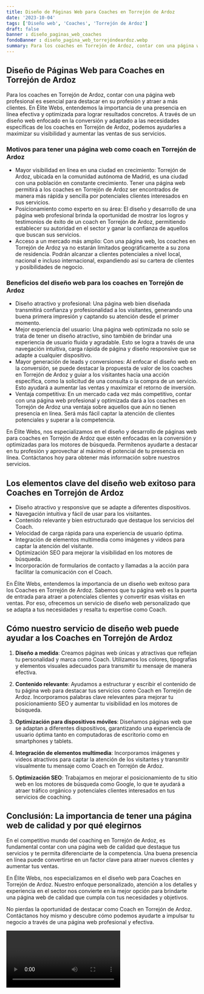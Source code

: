```yaml
---
title: Diseño de Páginas Web para Coaches en Torrejón de Ardoz
date: '2023-10-04'
tags: ['Diseño web', 'Coaches', 'Torrejón de Ardoz']
draft: false
banner : diseño_paginas_web_coaches
fondoBanner : diseño_pagina_web_torrejóndeardoz.webp
summary: Para los coaches en Torrejón de Ardoz, contar con una página web profesional es esencial para destacar en su profesión y atraer a más clientes. En Élite Webs, entendemos la importancia de una presencia en línea efectiva y optimizada para lograr resultados concretos. A través de un diseño web enfocado en la conversión y adaptado a las necesidades específicas de los coaches en Torrejón de Ardoz, podemos ayudarles a maximizar su visibilidad y aumentar las ventas de sus servicios.
---
```


## Diseño de Páginas Web para Coaches en Torrejón de Ardoz

Para los coaches en Torrejón de Ardoz, contar con una página web profesional es esencial para destacar en su profesión y atraer a más clientes. En Élite Webs, entendemos la importancia de una presencia en línea efectiva y optimizada para lograr resultados concretos. A través de un diseño web enfocado en la conversión y adaptado a las necesidades específicas de los coaches en Torrejón de Ardoz, podemos ayudarles a maximizar su visibilidad y aumentar las ventas de sus servicios.

### Motivos para tener una página web como coach en Torrejón de Ardoz
- Mayor visibilidad en línea en una ciudad en crecimiento: Torrejón de Ardoz, ubicada en la comunidad autónoma de Madrid, es una ciudad con una población en constante crecimiento. Tener una página web permitirá a los coaches en Torrejón de Ardoz ser encontrados de manera más rápida y sencilla por potenciales clientes interesados en sus servicios.
- Posicionamiento como experto en su área: El diseño y desarrollo de una página web profesional brinda la oportunidad de mostrar los logros y testimonios de éxito de un coach en Torrejón de Ardoz, permitiendo establecer su autoridad en el sector y ganar la confianza de aquellos que buscan sus servicios.
- Acceso a un mercado más amplio: Con una página web, los coaches en Torrejón de Ardoz ya no estarán limitados geográficamente a su zona de residencia. Podrán alcanzar a clientes potenciales a nivel local, nacional e incluso internacional, expandiendo así su cartera de clientes y posibilidades de negocio.

### Beneficios del diseño web para los coaches en Torrejón de Ardoz
- Diseño atractivo y profesional: Una página web bien diseñada transmitirá confianza y profesionalidad a los visitantes, generando una buena primera impresión y captando su atención desde el primer momento.
- Mejor experiencia del usuario: Una página web optimizada no solo se trata de tener un diseño atractivo, sino también de brindar una experiencia de usuario fluida y agradable. Esto se logra a través de una navegación intuitiva, carga rápida de página y diseño responsive que se adapte a cualquier dispositivo.
- Mayor generación de leads y conversiones: Al enfocar el diseño web en la conversión, se puede destacar la propuesta de valor de los coaches en Torrejón de Ardoz y guiar a los visitantes hacia una acción específica, como la solicitud de una consulta o la compra de un servicio. Esto ayudará a aumentar las ventas y maximizar el retorno de inversión.
- Ventaja competitiva: En un mercado cada vez más competitivo, contar con una página web profesional y optimizada dará a los coaches en Torrejón de Ardoz una ventaja sobre aquellos que aún no tienen presencia en línea. Será más fácil captar la atención de clientes potenciales y superar a la competencia.

En Élite Webs, nos especializamos en el diseño y desarrollo de páginas web para coaches en Torrejón de Ardoz que estén enfocadas en la conversión y optimizadas para los motores de búsqueda. Permítenos ayudarte a destacar en tu profesión y aprovechar al máximo el potencial de tu presencia en línea. Contáctanos hoy para obtener más información sobre nuestros servicios.

<GifSeo />

<Cta />

## Los elementos clave del diseño web exitoso para Coaches en Torrejón de Ardoz

- Diseño atractivo y responsive que se adapte a diferentes dispositivos.
- Navegación intuitiva y fácil de usar para los visitantes.
- Contenido relevante y bien estructurado que destaque los servicios del Coach.
- Velocidad de carga rápida para una experiencia de usuario óptima.
- Integración de elementos multimedia como imágenes y videos para captar la atención del visitante.
- Optimización SEO para mejorar la visibilidad en los motores de búsqueda.
- Incorporación de formularios de contacto y llamadas a la acción para facilitar la comunicación con el Coach.

En Élite Webs, entendemos la importancia de un diseño web exitoso para los Coaches en Torrejón de Ardoz. Sabemos que tu página web es la puerta de entrada para atraer a potenciales clientes y convertir esas visitas en ventas. Por eso, ofrecemos un servicio de diseño web personalizado que se adapta a tus necesidades y resalta tu expertise como Coach.

## Cómo nuestro servicio de diseño web puede ayudar a los Coaches en Torrejón de Ardoz

1. **Diseño a medida**: Creamos páginas web únicas y atractivas que reflejan tu personalidad y marca como Coach. Utilizamos los colores, tipografías y elementos visuales adecuados para transmitir tu mensaje de manera efectiva.

2. **Contenido relevante**: Ayudamos a estructurar y escribir el contenido de tu página web para destacar tus servicios como Coach en Torrejón de Ardoz. Incorporamos palabras clave relevantes para mejorar tu posicionamiento SEO y aumentar tu visibilidad en los motores de búsqueda.

3. **Optimización para dispositivos móviles**: Diseñamos páginas web que se adaptan a diferentes dispositivos, garantizando una experiencia de usuario óptima tanto en computadoras de escritorio como en smartphones y tablets.

4. **Integración de elementos multimedia**: Incorporamos imágenes y videos atractivos para captar la atención de los visitantes y transmitir visualmente tu mensaje como Coach en Torrejón de Ardoz.

5. **Optimización SEO**: Trabajamos en mejorar el posicionamiento de tu sitio web en los motores de búsqueda como Google, lo que te ayudará a atraer tráfico orgánico y potenciales clientes interesados en tus servicios de coaching.

## Conclusión: La importancia de tener una página web de calidad y por qué elegirnos

En el competitivo mundo del coaching en Torrejón de Ardoz, es fundamental contar con una página web de calidad que destaque tus servicios y te permita diferenciarte de la competencia. Una buena presencia en línea puede convertirse en un factor clave para atraer nuevos clientes y aumentar tus ventas.

En Élite Webs, nos especializamos en el diseño web para Coaches en Torrejón de Ardoz. Nuestro enfoque personalizado, atención a los detalles y experiencia en el sector nos convierte en la mejor opción para brindarte una página web de calidad que cumpla con tus necesidades y objetivos.

No pierdas la oportunidad de destacar como Coach en Torrejón de Ardoz. Contáctanos hoy mismo y descubre cómo podemos ayudarte a impulsar tu negocio a través de una página web profesional y efectiva.

<Video />

<CtaBot job='Coaches' city='Torrejón de Ardoz'/>

<Gmaps query='Torrejón de Ardoz+españa+maps' />
